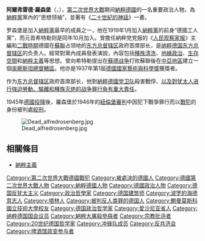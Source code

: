 {{noteTA
| 1 = zh-tw:阿佛烈; zh:阿爾弗雷德;
| 2 = zh-hans:罗森堡;zh-hant:羅森堡
}}
{{Infobox Officeholder
|honorific-prefix = [[全国领导|纳粹德国全国领袖]]
|name                = 阿爾弗雷德·羅森堡
|original_name       = Alfred Rosenberg
|image               = Bundesarchiv Bild 183-1985-0723-500, Alfred Rosenberg.jpg
|imagesize           = 250px 
|smallimage          = 
|caption             = 
| order1       = {{le|纳粹党对外政策事务处负责人|NSDAP Office of Foreign Affairs}}
| term_start1  = 1933年4月1日
| term_end1    = 1945年5月8日
| predecessor1 = 职位设立
| successor1   = 职位废除
| order2       = [[全国领导|纳粹德国全国领袖]]
| 1blankname2  = ''[[元首_(纳粹德国)|元首]]''
| 1namedata2   = [[阿道夫·希特勒|阿道夫·希特勒]]
| term_start2  = 1933年6月2日
| term_end2    = 1945年5月8日
| order3       = {{le|帝国思想政治与教育督导负责人|Amt Rosenberg}}
| term_start3  = 1934年1月
| term_end3    = 1945年5月8日
| 2blankname3  = ''[[元首_(纳粹德国)|元首]]''
| 2namedata3   = [[阿道夫·希特勒|阿道夫·希特勒]]
| predecessor3 = 职位设立
| successor3   = 职位废除
| order4       = {{le|纳粹德国东方总督辖区首席部长|Reich Ministry for the Occupied Eastern Territories}}
| term_start4  = 1941年7月17日
| term_end4    = 1945年5月8日
| 3blankname4  = '''[[元首_(纳粹德国)|元首]]''
| 3namedata4   = [[阿道夫·希特勒|阿道夫·希特勒]]
| predecessor4 = 职位设立
| successor4   = 职位废除
|birth_date          = {{birth_date|1893|1|12}}
|birth_place         = [[俄羅斯帝國|俄羅斯帝國]][[愛沙尼亞省|愛沙尼亞省]][[列威利|列威利]]<br />（今[[愛沙尼亞|愛沙尼亞]][[塔林|塔林]]）
|death_date          = {{death_date_and_age|1946|10|16|1893|1|12}}
|death_place         = [[同盟國軍事佔領德國|德國]][[巴伐利亚州|巴伐利亚州]][[紐倫堡|紐倫堡]]
| death_cause  = [[绞刑|绞刑]]
| Native place =[[波罗的海德意志人|波罗的海裔德意志人]]
| nationality  = [[納粹德國|德國]]
|constituency        = 
|party               = [[納粹黨|納粹黨]]
|spouse              = Hilda Leesmann（1915—1923）<br />Hedwig Kramer（1925—1946）
|children            = 2
| profession   = 建筑师, 政治家, 作家
|education           = {{le|工程教育学|Engineering education}}
| alma_mater   = [[里加工业大学|里加工业大学]]<br />[[鲍曼莫斯科国立技术大学|鲍曼莫斯科国立技术大学]]
| cabinet      = [[希特勒内阁|希特勒内阁]]
|religion            = [[新教|新教]]<br />[[纳粹主义|纳粹主义]] <br />[[国家社会主义|国家社会主义]]<br />[[反犹主义|反犹主义]]
| known_for    = [[二十世纪的神话|二十世纪的神话]]
|signature           = Unterschrift Rosenbergs.jpg
|footnotes           = 
}}
'''阿爾弗雷德·羅森堡'''（{{lang-de|Alfred Rosenberg}}，{{bd|1893年|1月12日|1946年|10月16日|Rosenberg}}），[[第二次世界大戰|第二次世界大戰]]期间[[納粹德國|納粹德國]]的一名重要政治人物，為[[納粹黨|納粹黨]]黨內的“思想领袖”，並著有《[[二十世紀的神話|二十世紀的神話]]》一書。

罗森堡是加入[[納粹黨|納粹黨]]最早的成員之一，他在1919年1月加入[[納粹黨|納粹黨]]的前身“德國工人黨”，而元首希特勒则是同年10月加入。曾擔任納粹党党报的《[[人民观察家报|人民观察家报]]》主編和[[第二次世界大戰|二戰時期]]德國在[[蘇聯|蘇聯]]占领地的[[东方总督辖区|东方总督辖区]]政府首席部长，是[[纳粹德国|纳粹德国]][[东方总督辖区|东方总督辖区]]的负责人。經常對黨內成員發表演說，內容包括[[種族清洗|種族清洗]]、[[地緣政治|地緣政治]]、[[生存空間|生存空間]]和[[納粹主義|納粹主義]]等思想。曾向希特勒提出在[[蘇德战争|蘇德战争]]打败蘇聯後在[[蘇維埃中亞|中亞地區]]建立一個[[突厥斯坦總督轄區|突厥斯坦總督轄區]]。他亦是1937年第1屆[[德國國家藝術與科學獎|德國國家藝術與科學獎]]獲獎者。

作为[[东方总督辖区|东方总督辖区]]政府首席部长，他對[[納粹德國|納粹德國]][[党卫队|党卫队]]殺害戰俘、[[猶太人大屠殺|以及對犹太人进行強迫勞動、驅離和種族灭绝的战争罪行負有重大責任]]。

1945年[[德國投降|德國投降]]後，羅森堡於1946年的[[紐倫堡審判|紐倫堡審判]]中因犯下戰爭罪行而以[[戰犯|戰犯]]的身份被判處[[絞刑|絞刑]]。

[[File:Dead_alfredrosenberg.jpg|thumb]]

== 相關條目 ==
*[[納粹主義|納粹主義]]

{{希特勒內閣}}
{{紐倫堡審判主要被訴人}}

{{Holocaust Latvia}}
{{Authority control}}
{{DEFAULTSORT:Rosenberg, Alfred}}
[[Category:第二次世界大戰德國戰犯|Category:第二次世界大戰德國戰犯]]
[[Category:被處決的德國人|Category:被處決的德國人]]
[[Category:德國第二次世界大戰人物|Category:德國第二次世界大戰人物]]
[[Category:納粹德國人物|Category:納粹德國人物]]
[[Category:德國政治人物|Category:德國政治人物]]
[[Category:德国反犹太主义|Category:德国反犹太主义]]
[[Category:政治哲學家|Category:政治哲學家]]
[[Category:德国建筑师|Category:德国建筑师]]
[[Category:波罗的海德意志人|Category:波罗的海德意志人]]
[[Category:塔林人|Category:塔林人]]
[[Category:被判反人类罪的德国人|Category:被判反人类罪的德国人]]
[[Category:鮑曼莫斯科國立技術大學校友|Category:鮑曼莫斯科國立技術大學校友]]
[[Category:德国政治哲学家|Category:德国政治哲学家]]
[[Category:爱沙尼亚省人|Category:爱沙尼亚省人]]
[[Category:纳粹德国国会议员|Category:纳粹德国国会议员]]
[[Category:納粹大屠殺參與者|Category:納粹大屠殺參與者]]
[[Category:宗教批评者|Category:宗教批评者]]
[[Category:20世纪德国哲学家|Category:20世纪德国哲学家]]
[[Category:冲锋队成员|Category:冲锋队成员]]
[[Category:反共济会|Category:反共济会]]
[[Category:啤酒馆政变参与者|Category:啤酒馆政变参与者]]